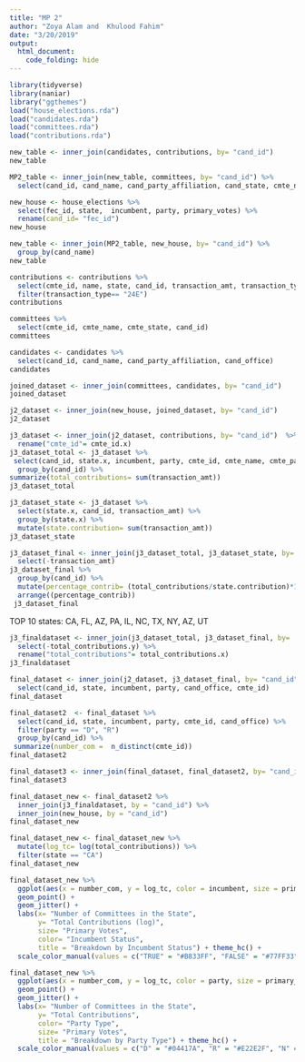 ```yaml
---
title: "MP 2"
author: "Zoya Alam and  Khulood Fahim"
date: "3/20/2019"
output: 
  html_document:
    code_folding: hide
---
```


```r
library(tidyverse)
library(naniar)
library("ggthemes")
load("house_elections.rda")
load("candidates.rda")
load("committees.rda")
load("contributions.rda")
```


```r
new_table <- inner_join(candidates, contributions, by= "cand_id")
new_table
```


```r
MP2_table <- inner_join(new_table, committees, by= "cand_id") %>%
  select(cand_id, cand_name, cand_party_affiliation, cand_state, cmte_name, cmte_state, connected_org_name)
```


```r
new_house <- house_elections %>%
  select(fec_id, state,  incumbent, party, primary_votes) %>%
  rename(cand_id= "fec_id")
new_house 
```


```r
new_table <- inner_join(MP2_table, new_house, by= "cand_id") %>%
  group_by(cand_name)
new_table
```


```r
contributions <- contributions %>%
  select(cmte_id, name, state, cand_id, transaction_amt, transaction_type) %>%
  filter(transaction_type== "24E")
contributions
```


```r
committees %>%
  select(cmte_id, cmte_name, cmte_state, cand_id) 
committees
```


```r
candidates <- candidates %>%
  select(cand_id, cand_name, cand_party_affiliation, cand_office)
candidates
```


```r
joined_dataset <- inner_join(committees, candidates, by= "cand_id")
joined_dataset
```


```r
j2_dataset <- inner_join(new_house, joined_dataset, by= "cand_id")
j2_dataset
```


```r
j3_dataset <- inner_join(j2_dataset, contributions, by= "cand_id")  %>%
  rename("cmte_id"= cmte_id.x)
j3_dataset_total <- j3_dataset %>%
 select(cand_id, state.x, incumbent, party, cmte_id, cmte_name, cmte_party_affiliation, cand_party_affiliation, cand_office, state.y, transaction_amt) %>%
  group_by(cand_id) %>%
summarize(total_contributions= sum(transaction_amt)) 
j3_dataset_total
```


```r
j3_dataset_state <- j3_dataset %>%
  select(state.x, cand_id, transaction_amt) %>%
  group_by(state.x) %>%
  mutate(state.contribution= sum(transaction_amt)) 
j3_dataset_state
```


```r
j3_dataset_final <- inner_join(j3_dataset_total, j3_dataset_state, by= "cand_id") %>%
  select(-transaction_amt)
j3_dataset_final %>%
  group_by(cand_id) %>%
  mutate(percentage_contrib= (total_contributions/state.contribution)*100) %>%
  arrange((percentage_contrib))
 j3_dataset_final
```
  
  TOP 10 states: CA, FL, AZ, PA, IL, NC, TX, NY, AZ, UT
  

```r
j3_finaldataset <- inner_join(j3_dataset_total, j3_dataset_final, by=  "cand_id") %>%
  select(-total_contributions.y) %>%
  rename("total_contributions"= total_contributions.x)
j3_finaldataset
```

```r
final_dataset <- inner_join(j2_dataset, j3_dataset_final, by= "cand_id") %>%
  select(cand_id, state, incumbent, party, cand_office, cmte_id) 
final_dataset
```

```r
final_dataset2  <- final_dataset %>%
  select(cand_id, state, incumbent, party, cmte_id, cand_office) %>%
  filter(party == "D", "R")
  group_by(cand_id) %>%
 summarize(number_com =  n_distinct(cmte_id))
final_dataset2
```

```r
final_dataset3 <- inner_join(final_dataset, final_dataset2, by= "cand_id")
final_dataset3
```

```r
final_dataset_new <- final_dataset2 %>%
  inner_join(j3_finaldataset, by = "cand_id") %>%
  inner_join(new_house, by = "cand_id") 
final_dataset_new
```

```r
final_dataset_new <- final_dataset_new %>% 
  mutate(log_tc= log(total_contributions)) %>%
  filter(state == "CA")
final_dataset_new
```

```r
final_dataset_new %>%
  ggplot(aes(x = number_com, y = log_tc, color = incumbent, size = primary_votes)) +
  geom_point() +
  geom_jitter() +
  labs(x= "Number of Committees in the State", 
       y= "Total Contributions (log)", 
       size= "Primary Votes", 
       color= "Incumbent Status", 
       title = "Breakdown by Incumbent Status") + theme_hc() +
  scale_color_manual(values = c("TRUE" = "#B833FF", "FALSE" = "#77FF33"))
```

```r
final_dataset_new %>%
  ggplot(aes(x = number_com, y = log_tc, color = party, size = primary_votes)) +
  geom_point() +
  geom_jitter() +
  labs(x= "Number of Committees in the State", 
       y= "Total Contributions", 
       color= "Party Type", 
       size= "Primary Votes", 
       title = "Breakdown by Party Type") + theme_hc() +
  scale_color_manual(values = c("D" = "#04417A", "R" = "#E22E2F", "N" = "Black"))
```

